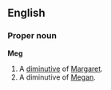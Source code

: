 ==English==
===Proper noun===
'''Meg'''

#A [[diminutive]] of [[Margaret]].
#A diminutive of [[Megan]].